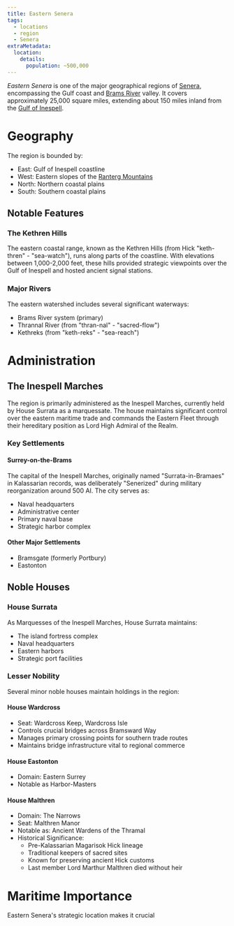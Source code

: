```yaml
---
title: Eastern Senera
tags:
  - locations
  - region
  - Senera
extraMetadata:
  location:
    details:
      population: ~500,000
---
```


*Eastern Senera* is one of the major geographical regions of
[Senera](/locations/senera), encompassing the Gulf coast and
[Brams River](/locations/brams-river) valley. It covers approximately 25,000 square
miles, extending about 150 miles inland from the
[Gulf of Inespell](/locations/gulf-of-inespell).

# Geography

The region is bounded by:

* East: Gulf of Inespell coastline
* West: Eastern slopes of the [Ranterg Mountains](/locations/ranterg-mountains)
* North: Northern coastal plains
* South: Southern coastal plains

## Notable Features

### The Kethren Hills

The eastern coastal range, known as the Kethren Hills (from Hick "keth-thren" -
"sea-watch"), runs along parts of the coastline. With elevations between
1,000-2,000 feet, these hills provided strategic viewpoints over the Gulf of
Inespell and hosted ancient signal stations.

### Major Rivers

The eastern watershed includes several significant waterways:

* Brams River system (primary)
* Thrannal River (from "thran-nal" - "sacred-flow")
* Kethreks (from "keth-reks" - "sea-reach")

# Administration

## The Inespell Marches

The region is primarily administered as the Inespell Marches, currently held by
House Surrata as a marquessate. The house maintains significant control over the
eastern maritime trade and commands the Eastern Fleet through their hereditary
position as Lord High Admiral of the Realm.

### Key Settlements

#### Surrey-on-the-Brams

The capital of the Inespell Marches, originally named "Surrata-in-Bramaes" in
Kalassarian records, was deliberately "Senerized" during military reorganization
around 500 AI. The city serves as:

* Naval headquarters
* Administrative center
* Primary naval base
* Strategic harbor complex

#### Other Major Settlements

* Bramsgate (formerly Portbury)
* Eastonton

## Noble Houses

### House Surrata

As Marquesses of the Inespell Marches, House Surrata maintains:

* The island fortress complex
* Naval headquarters
* Eastern harbors
* Strategic port facilities

### Lesser Nobility

Several minor noble houses maintain holdings in the region:

#### House Wardcross

* Seat: Wardcross Keep, Wardcross Isle
* Controls crucial bridges across Bramsward Way
* Manages primary crossing points for southern trade routes
* Maintains bridge infrastructure vital to regional commerce

#### House Eastonton

* Domain: Eastern Surrey
* Notable as Harbor-Masters

#### House Malthren

* Domain: The Narrows
* Seat: Malthren Manor
* Notable as: Ancient Wardens of the Thramal
* Historical Significance:
  * Pre-Kalassarian Magarisok Hick lineage
  * Traditional keepers of sacred sites
  * Known for preserving ancient Hick customs
  * Last member Lord Marthur Malthren died without heir

# Maritime Importance

Eastern Senera's strategic location makes it crucial
